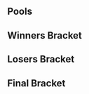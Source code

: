 {{SetGame|melee}}{{Eclipse Tabs|This=2}}{{DISPLAYTITLE:Eclipse: ''Melee'' Singles Bracket}}
==Pools==
{{Eclipse Singles Pools Navbox}}
==Winners Bracket==
{{64DEWBracketA
|tourneylink=Eclipse/1/Melee
|tourneyname=Eclipse
|column-width=150
|R1=Round 1
|R2=Round 2
|R3=Round 3
|R4=Round 4

|r1m1p1=Armada |r1m1p1flag=se |r1m1p1score=2 |r1m1win=1
|r1m1p2=Long Daddy Green |r1m1p2flag=no |r1m1p2score=0





|r1m1date=
|r1m1finished=

|r1m2p1=ImperfeCt |r1m2p1flag=no |r1m2p1score=2 |r1m2win=1
|r1m2p2=Zorc |r1m2p2flag=no |r1m2p2score=0





|r1m2date=
|r1m2finished=

|r1m3p1=Kriz |r1m3p1flag=no |r1m3p1score=2 |r1m3win=1
|r1m3p2=Ludderix |r1m3p2flag=se |r1m3p2score=0





|r1m3date=
|r1m3finished=

|r1m4p1=pheX |r1m4p1flag=de |r1m4p1score=2 |r1m4win=1
|r1m4p2=Hara |r1m4p2flag=se |r1m4p2score=0





|r1m4date=
|r1m4finished=

|r1m5p1=Overtriforce |r1m5p1flag=es |r1m5p1score=2 |r1m5win=1
|r1m5p2=Issi^ |r1m5p2flag=no |r1m5p2score=0





|r1m5date=
|r1m5finished=

|r1m6p1=Askeflink |r1m6p1flag=no |r1m6p1score=2 |r1m6win=1
|r1m6p2=WMK |r1m6p2flag=fi |r1m6p2score=1





|r1m6date=
|r1m6finished=

|r1m7p1=Calle W |r1m7p1flag=se |r1m7p1score=2 |r1m7win=1
|r1m7p2=Endeby |r1m7p2flag=no |r1m7p2score=0





|r1m7date=
|r1m7finished=

|r1m8p1=FA0 |r1m8p1flag=se |r1m8p1score=2 |r1m8win=1
|r1m8p2=Taka |r1m8p2flag=no |r1m8p2score=1
|r1m8p1char1=ic |r1m8p2char1=cf |r1m8p1stock1=1 |r1m8p2stock1=0 |r1m8win1=1 |r1m8stage1=Battlefield
|r1m8p1char2=ic |r1m8p2char2=cf |r1m8p1stock2=0 |r1m8p2stock2=1 |r1m8win2=2 |r1m8stage2=Battlefield
|r1m8p1char3=ic |r1m8p2char3=cf |r1m8p1stock3=1 |r1m8p2stock3=0 |r1m8win3=1 |r1m8stage3=Fountain of Dreams


|r1m8date=
|r1m8finished=

|r1m9p1=Westballz |r1m9p1flag=us |r1m9p1score=1 |r1m9win=2
|r1m9p2=Zalvador |r1m9p2flag=no |r1m9p2score=2





|r1m9date=
|r1m9finished=

|r1m10p1=Harald |r1m10p1flag=no |r1m10p1score=1 |r1m10win=2
|r1m10p2=Bæra |r1m10p2flag=no |r1m10p2score=2





|r1m10date=
|r1m10finished=

|r1m11p1=DJ Black |r1m11p1flag=no |r1m11p1score=2 |r1m11win=1
|r1m11p2=Rora |r1m11p2flag=no |r1m11p2score=0





|r1m11date=
|r1m11finished=

|r1m12p1=SchlimmShady |r1m12p1flag=de |r1m12p1score=1 |r1m12win=2
|r1m12p2=Sealmore |r1m12p2flag=no |r1m12p2score=2





|r1m12date=
|r1m12finished=

|r1m13p1=Axe |r1m13p1flag=us |r1m13p1score=2 |r1m13win=1
|r1m13p2=JAPF |r1m13p2flag=no |r1m13p2score=0





|r1m13date=
|r1m13finished=

|r1m14p1=VJ |r1m14p1flag=no |r1m14p1score=1 |r1m14win=2
|r1m14p2=Gardex |r1m14p2flag=no |r1m14p2score=2





|r1m14date=
|r1m14finished=

|r1m15p1=Zoler |r1m15p1flag=se |r1m15p1score=2 |r1m15win=1
|r1m15p2=TheRedSock |r1m15p2flag=no |r1m15p2score=0





|r1m15date=
|r1m15finished=

|r1m16p1=Fauster |r1m16p1flag=fr |r1m16p1score=2 |r1m16win=1
|r1m16p2=Speedy |r1m16p2flag=se |r1m16p2score=0





|r1m16date=
|r1m16finished=

|r1m17p1=Leffen |r1m17p1flag=se |r1m17p1score=2 |r1m17win=1
|r1m17p2=Toa Idar |r1m17p2flag=no |r1m17p2score=0





|r1m17date=
|r1m17finished=

|r1m18p1=stelzig |r1m18p1flag=dk |r1m18p1score=0 |r1m18win=2
|r1m18p2=Sverre |r1m18p2flag=no |r1m18p2score=2





|r1m18date=
|r1m18finished=

|r1m19p1=Flikkflakk |r1m19p1flag=no |r1m19p1score=2 |r1m19win=1
|r1m19p2=Petteh |r1m19p2flag=no |r1m19p2score=0





|r1m19date=
|r1m19finished=

|r1m20p1=NamiNami |r1m20p1flag=fi |r1m20p1score=2 |r1m20win=1
|r1m20p2=Madlobster |r1m20p2flag=no |r1m20p2score=0





|r1m20date=
|r1m20finished=

|r1m21p1=Android |r1m21p1flag=se |r1m21p1score=2 |r1m21win=1
|r1m21p2=KENZ |r1m21p2flag=no |r1m21p2score=0





|r1m21date=
|r1m21finished=

|r1m22p1=FrozenLight1337 |r1m22p1flag=de |r1m22p1score=0 |r1m22win=2
|r1m22p2=Nils |r1m22p2flag=se |r1m22p2score=2





|r1m22date=
|r1m22finished=

|r1m23p1=Mahie |r1m23p1flag=fr |r1m23p1score=2 |r1m23win=1
|r1m23p2=Glaz |r1m23p2flag=se |r1m23p2score=0





|r1m23date=
|r1m23finished=

|r1m24p1=Random-Ness |r1m24p1flag=se |r1m24p1score=2 |r1m24win=1
|r1m24p2=Big Dick Bandit |r1m24p2flag=no |r1m24p2score=0





|r1m24date=
|r1m24finished=

|r1m25p1=Plup |r1m25p1flag=us |r1m25p1score=2 |r1m25win=1
|r1m25p2=Lolex |r1m25p2flag=se |r1m25p2score=0





|r1m25date=
|r1m25finished=

|r1m26p1=Luigo |r1m26p1flag=se |r1m26p1score=2 |r1m26win=1
|r1m26p2=Volvo |r1m26p2flag=se |r1m26p2score=1





|r1m26date=
|r1m26finished=

|r1m27p1=Usleon |r1m27p1flag=de |r1m27p1score=2 |r1m27win=1
|r1m27p2=Thomdore |r1m27p2flag=no |r1m27p2score=0





|r1m27date=
|r1m27finished=

|r1m28p1=Vdogg |r1m28p1flag=no |r1m28p1score=2 |r1m28win=1
|r1m28p2=Pricent |r1m28p2flag=no |r1m28p2score=0





|r1m28date=
|r1m28finished=

|r1m29p1=Ice |r1m29p1flag=de |r1m29p1score=2 |r1m29win=1
|r1m29p2=Krisspear|r1m29p2flag=no |r1m29p2score=0





|r1m29date=
|r1m29finished=

|r1m30p1=Bose |r1m30p1flag=no |r1m30p1score=2 |r1m30win=1
|r1m30p2=Loota |r1m30p2flag=fi |r1m30p2score=0





|r1m30date=
|r1m30finished=

|r1m31p1=Eagle |r1m31p1flag=dk |r1m31p1score=2 |r1m31win=1
|r1m31p2=Pyntarn |r1m31p2flag=se |r1m31p2score=0





|r1m31date=
|r1m31finished=

|r1m32p1=Mike Haggar |r1m32p1flag=se |r1m32p1score=2 |r1m32win=1
|r1m32p2=Smakis |r1m32p2flag=se |r1m32p2score=1





|r1m32date=
|r1m32finished=


|r2m1p1=Armada |r2m1p1flag=se |r2m1p1score=2 |r2m1win=1
|r2m1p2=ImperfeCt |r2m1p2flag=no |r2m1p2score=0





|r2m1date=
|r2m1finished=

|r2m2p1=Kriz |r2m2p1flag=no |r2m2p1score=0 |r2m2win=2
|r2m2p2=pheX |r2m2p2flag=de |r2m2p2score=2





|r2m2date=
|r2m2finished=

|r2m3p1=Overtriforce |r2m3p1flag=es |r2m3p1score=2 |r2m3win=1
|r2m3p2=Askeflink |r2m3p2flag=no |r2m3p2score=0
|r2m3p1char1=sheik |r2m3p2char1=falco |r2m3p1stock1=2 |r2m3p2stock1=0 |r2m3win1=1 |r2m3stage1=Dream Land
|r2m3p1char2=sheik |r2m3p2char2=falco |r2m3p1stock2=1 |r2m3p2stock2=0 |r2m3win2=1 |r2m3stage2=Battlefield



|r2m3date=
|r2m3finished=

|r2m4p1=Calle W |r2m4p1flag=se |r2m4p1score=2 |r2m4win=1
|r2m4p2=FA0 |r2m4p2flag=se |r2m4p2score=1





|r2m4date=
|r2m4finished=

|r2m5p1=Zalvador |r2m5p1flag=no |r2m5p1score=0 |r2m5win=2
|r2m5p2=Bæra |r2m5p2flag=no |r2m5p2score=2





|r2m5date=
|r2m5finished=

|r2m6p1=DJ Black |r2m6p1flag=no |r2m6p1score=0 |r2m6win=2
|r2m6p2=Sealmore |r2m6p2flag=no |r2m6p2score=2





|r2m6date=
|r2m6finished=

|r2m7p1=Axe |r2m7p1flag=us |r2m7p1score=2 |r2m7win=1
|r2m7p2=Gardex |r2m7p2flag=no |r2m7p2score=0





|r2m7date=
|r2m7finished=

|r2m8p1=Zoler |r2m8p1flag=se |r2m8p1score=2 |r2m8win=1
|r2m8p2=Fauster |r2m8p2flag=fr |r2m8p2score=0





|r2m8date=
|r2m8finished=

|r2m9p1=Leffen |r2m9p1flag=se |r2m9p1score=2 |r2m9win=1
|r2m9p2=Sverre |r2m9p2flag=no |r2m9p2score=0





|r2m9date=
|r2m9finished=

|r2m10p1=Flikkflakk |r2m10p1flag=no |r2m10p1score=2 |r2m10win=1
|r2m10p2=NamiNami |r2m10p2flag=fi |r2m10p2score=0
|r2m10p1char1=fox |r2m10p2char1=falco |r2m10p1stock1=2 |r2m10p2stock1=0 |r2m10win1=1 |r2m10stage1=Dream Land
|r2m10p1char2=fox |r2m10p2char2=falco |r2m10p1stock2=1 |r2m10p2stock2=0 |r2m10win2=1 |r2m10stage2=Final Destination



|r2m10date=
|r2m10finished=

|r2m11p1=Android |r2m11p1flag=se |r2m11p1score=2 |r2m11win=1
|r2m11p2=Nils |r2m11p2flag=se |r2m11p2score=0





|r2m11date=
|r2m11finished=

|r2m12p1=Mahie |r2m12p1flag=fr |r2m12p1score=3 |r2m12win=1
|r2m12p2=Random-Ness |r2m12p2flag=se |r2m12p2score=1





|r2m12date=
|r2m12finished=

|r2m13p1=Plup |r2m13p1flag=us |r2m13p1score=2 |r2m13win=1
|r2m13p2=Luigo |r2m13p2flag=se |r2m13p2score=0
|r2m13p1char1=sheik |r2m13p2char1=jigglypuff |r2m13p1stock1=4 |r2m13p2stock1=0 |r2m13win1=1 |r2m13stage1=Battlefield
|r2m13p1char2=sheik |r2m13p2char2=jigglypuff |r2m13p1stock2=3 |r2m13p2stock2=0 |r2m13win2=1 |r2m13stage2=Fountain of Dreams



|r2m13date=
|r2m13finished=

|r2m14p1=Usleon |r2m14p1flag=de |r2m14p1score=1 |r2m14win=2
|r2m14p2=Vdogg |r2m14p2flag=no |r2m14p2score=2





|r2m14date=
|r2m14finished=

|r2m15p1=Ice |r2m15p1flag=de |r2m15p1score=2 |r2m15win=1
|r2m15p2=Bose |r2m15p2flag=no |r2m15p2score=0





|r2m15date=
|r2m15finished=

|r2m16p1=Eagle |r2m16p1flag=dk |r2m16p1score=2 |r2m16win=1
|r2m16p2=Mike Haggar |r2m16p2flag=se |r2m16p2score=1





|r2m16date=
|r2m16finished=


|r3m1p1=Armada |r3m1p1flag=se |r3m1p1score=3 |r3m1win=1
|r3m1p2=pheX |r3m1p2flag=de |r3m1p2score=0





|r3m1date=
|r3m1finished=

|r3m2p1=Overtriforce |r3m2p1flag=es |r3m2p1score=3 |r3m2win=1
|r3m2p2=Calle W |r3m2p2flag=se |r3m2p2score=1





|r3m2date=
|r3m2finished=

|r3m3p1=Bæra |r3m3p1flag=no |r3m3p1score=3 |r3m3win=1
|r3m3p2=Sealmore |r3m3p2flag=no |r3m3p2score=1





|r3m3date=
|r3m3finished=

|r3m4p1=Axe |r3m4p1flag=us |r3m4p1score=3 |r3m4win=1
|r3m4p2=Zoler |r3m4p2flag=se |r3m4p2score=1





|r3m4date=
|r3m4finished=

|r3m5p1=Leffen |r3m5p1flag=se |r3m5p1score=3 |r3m5win=1
|r3m5p2=Flikkflakk |r3m5p2flag=no |r3m5p2score=0





|r3m5date=
|r3m5finished=

|r3m6p1=Android |r3m6p1flag=se |r3m6p1score=3 |r3m6win=1
|r3m6p2=Mahie |r3m6p2flag=fr |r3m6p2score=0





|r3m6date=
|r3m6finished=

|r3m7p1=Plup |r3m7p1flag=us |r3m7p1score=3 |r3m7win=1
|r3m7p2=Vdogg |r3m7p2flag=no |r3m7p2score=0





|r3m7date=
|r3m7finished=

|r3m8p1=Ice |r3m8p1flag=de |r3m8p1score=3 |r3m8win=1
|r3m8p2=Eagle |r3m8p2flag=dk |r3m8p2score=0





|r3m8date=
|r3m8finished=


|r4m1p1=Armada |r4m1p1flag=se |r4m1p1score=3 |r4m1win=1
|r4m1p2=Overtriforce |r4m1p2flag=es |r4m1p2score=1





|r4m1date=
|r4m1finished=

|r4m2p1=Baera |r4m2p1flag=no |r4m2p1score=0 |r4m2win=2
|r4m2p2=Axe |r4m2p2flag=us |r4m2p2score=3





|r4m2date=
|r4m2finished=

|r4m3p1=Leffen |r4m3p1flag=se |r4m3p1score=3 |r4m3win=1
|r4m3p2=Android |r4m3p2flag=se |r4m3p2score=1





|r4m3date=
|r4m3finished=

|r4m4p1=Plup |r4m4p1flag=us |r4m4p1score=3 |r4m4win=1
|r4m4p2=Ice |r4m4p2flag=de |r4m4p2score=2





|r4m4date=
|r4m4finished=


|r5m1p1=Armada|r5m1p1flag=se |r5m1p1score=3 |r5m1win=1
|r5m1p2=Axe |r5m1p2flag=us |r5m1p2score=2
|r5m1p1char1=peach |r5m1p2char1=pikachu |r5m1p1stock1=0 |r5m1p2stock1=1 |r5m1win1=2 |r5m1stage1=Battlefield
|r5m1p1char2=peach |r5m1p2char2=pikachu |r5m1p1stock2=2 |r5m1p2stock2=0 |r5m1win2=1 |r5m1stage2=Dream Land
|r5m1p1char3=peach |r5m1p2char3=pikachu |r5m1p1stock3=0 |r5m1p2stock3=1 |r5m1win3=2 |r5m1stage3=Pokémon Stadium
|r5m1p1char4=peach |r5m1p2char4=pikachu |r5m1p1stock4=2 |r5m1p2stock4=0 |r5m1win4=1 |r5m1stage4=Final Destination
|r5m1p1char5=peach |r5m1p2char5=pikachu |r5m1p1stock5=1 |r5m1p2stock5=0 |r5m1win5=1 |r5m1stage5=Battlefield
|r5m1date=
|r5m1finished=
|r5m1details={{BracketMatchDetails|comment=|preview=|lrthread=|vod=https://youtu.be/7krQyuyJbqE|interview=|recap=}}

|r5m2p1=Leffen |r5m2p1flag=se |r5m2p1score=3 |r5m2win=1
|r5m2p2=Plup |r5m2p2flag=us |r5m2p2score=1
|r5m2p1char1=fox |r5m2p2char1=sheik |r5m2p1stock1=1 |r5m2p2stock1=0 |r5m2win1=1 |r5m2stage1=Dream Land
|r5m2p1char2=fox |r5m2p2char2=sheik |r5m2p1stock2=0 |r5m2p2stock2=1 |r5m2win2=2 |r5m2stage2=Battlefield
|r5m2p1char3=fox |r5m2p2char3=samus |r5m2p1stock3=1 |r5m2p2stock3=0 |r5m2win3=1 |r5m2stage3=Final Destination
|r5m2p1char4=fox |r5m2p2char4=sheik |r5m2p1stock4=1 |r5m2p2stock4=0 |r5m2win4=1 |r5m2stage4=Fountain of Dreams

|r5m2date=
|r5m2finished=
|r5m2details={{BracketMatchDetails|comment=|preview=|lrthread=|vod=https://youtu.be/ck82bwi1sL4|interview=|recap=}}

}}

==Losers Bracket==
{{64DELBracketSmwA
|tourneylink=Eclipse/1/Melee
|tourneyname=Eclipse
|l1placement=49-64
|l2placement=33-48
|l3placement=25-32
|l4placement=17-24
|l5placement=13-16
|l6placement=9-12
|l7placement=7-8
|l8placement=5-6
|column-width=150
|L1=Losers Round 1
|L2=Losers Round 2
|L3=Losers Round 3
|L4=Losers Round 4
|L5=Losers Round 5
|L6=Losers Round 6
|L7=Losers Round 7
|L8=Losers Round 8

|l1m1p1=Long Daddy Green |l1m1p1flag=no |l1m1p1score=0
|l1m1p2=Zorc |l1m1p2flag=no |l1m1p2score=2
|l1m1win=2





|l1m1date=
|l1m1finished=

|l1m2p1=Ludderix |l1m2p1flag=se |l1m2p1score=2
|l1m2p2=Hara |l1m2p2flag=se |l1m2p2score=1
|l1m2win=1





|l1m2date=
|l1m2finished=

|l1m3p1=Issi^ |l1m3p1flag=no |l1m3p1score=0
|l1m3p2=WMK |l1m3p2flag=fi |l1m3p2score=2
|l1m3win=2





|l1m3date=
|l1m3finished=

|l1m4p1=Endeby |l1m4p1flag=no |l1m4p1score=0
|l1m4p2=Taka |l1m4p2flag=no |l1m4p2score=2
|l1m4win=2





|l1m4date=
|l1m4finished=

|l1m5p1=Westballz |l1m5p1flag=us |l1m5p1score=FF
|l1m5p2=Harald |l1m5p2flag=no |l1m5p2score=W
|l1m5win=2





|l1m5date=
|l1m5finished=

|l1m6p1=Rora |l1m6p1flag=no |l1m6p1score=0
|l1m6p2=SchlimmShady |l1m6p2flag=de |l1m6p2score=2
|l1m6win=2
|l1m6p1char1=marth |l1m6p2char1=mario |l1m6p1stock1=0 |l1m6p2stock1=1 |l1m6win1=2 |l1m6stage1=Final Destination
|l1m6p1char2=marth |l1m6p2char2=mario |l1m6p1stock2=0 |l1m6p2stock2=2 |l1m6win2=2 |l1m6stage2=Final Destination



|l1m6date=
|l1m6finished=
|l1m6details={{BracketMatchDetails|comment=|preview=|lrthread=|vod=https://youtu.be/eewIVfg0S5Y|interview=|recap=}}

|l1m7p1=JAPF |l1m7p1flag=no |l1m7p1score=0
|l1m7p2=VJ |l1m7p2flag=no |l1m7p2score=2
|l1m7win=2





|l1m7date=
|l1m7finished=

|l1m8p1=TheRedSock |l1m8p1flag=no |l1m8p1score=2
|l1m8p2=Speedy |l1m8p2flag=se |l1m8p2score=0
|l1m8win=1





|l1m8date=
|l1m8finished=

|l1m9p1=Toa Idar |l1m9p1flag=no |l1m9p1score=0
|l1m9p2=stelzig |l1m9p2flag=dk |l1m9p2score=2
|l1m9win=2





|l1m9date=
|l1m9finished=

|l1m10p1=Petteh |l1m10p1flag=no |l1m10p1score=2
|l1m10p2=Madlobster |l1m10p2flag=no |l1m10p2score=0
|l1m10win=1





|l1m10date=
|l1m10finished=

|l1m11p1=KENZ |l1m11p1flag=no |l1m11p1score=0
|l1m11p2=FrozenLight1337 |l1m11p2flag=de |l1m11p2score=2
|l1m11win=2





|l1m11date=
|l1m11finished=

|l1m12p1=Glaz |l1m12p1flag=se |l1m12p1score=1
|l1m12p2=Big Dick Bandit |l1m12p2flag=no |l1m12p2score=2
|l1m12win=2





|l1m12date=
|l1m12finished=

|l1m13p1=Lolex |l1m13p1flag=se |l1m13p1score=0
|l1m13p2=Volvo |l1m13p2flag=se |l1m13p2score=2
|l1m13win=2





|l1m13date=
|l1m13finished=

|l1m14p1=Thomdore |l1m14p1flag=no |l1m14p1score=0
|l1m14p2=Pricent |l1m14p2flag=no |l1m14p2score=2
|l1m14win=2





|l1m14date=
|l1m14finished=

|l1m15p1=Krisspear |l1m15p1flag=no |l1m15p1score=0
|l1m15p2=Loota |l1m15p2flag=fi |l1m15p2score=2
|l1m15win=2





|l1m15date=
|l1m15finished=

|l1m16p1=Pyntarn |l1m16p1flag=se |l1m16p1score=0
|l1m16p2=Smakis |l1m16p2flag=se |l1m16p2score=2
|l1m16win=2





|l1m16date=
|l1m16finished=


|l2m1p1=Mike Haggar |l2m1p1flag=se |l2m1p1score=1
|l2m1p2=Zorc |l2m1p2flag=no |l2m1p2score=2
|l2m1win=2





|l2m1date=
|l2m1finished=

|l2m2p1=Bose |l2m2p1flag=no |l2m2p1score=2
|l2m2p2=Ludderix |l2m2p2flag=se |l2m2p2score=0
|l2m2win=1





|l2m2date=
|l2m2finished=

|l2m3p1=Usleon |l2m3p1flag=de |l2m3p1score=2
|l2m3p2=WMK |l2m3p2flag=fi |l2m3p2score=0
|l2m3win=1





|l2m3date=
|l2m3finished=

|l2m4p1=Luigo |l2m4p1flag=se |l2m4p1score=0
|l2m4p2=Taka |l2m4p2flag=no |l2m4p2score=2
|l2m4win=2





|l2m4date=
|l2m4finished=

|l2m5p1=Random-Ness |l2m5p1flag=se |l2m5p1score=2
|l2m5p2=Harald |l2m5p2flag=no |l2m5p2score=1
|l2m5win=1





|l2m5date=
|l2m5finished=

|l2m6p1=Nils |l2m6p1flag=se |l2m6p1score=0
|l2m6p2=SchlimmShady |l2m6p2flag=de |l2m6p2score=2
|l2m6win=2
|l2m6p1char1=falco |l2m6p2char1=mario |l2m6p1stock1=0 |l2m6p2stock1=2 |l2m6win1=2 |l2m6stage1=Battlefield
|l2m6p1char2=cf |l2m6p2char2=mario |l2m6p1stock2=0 |l2m6p2stock2=2 |l2m6win2=2 |l2m6stage2=Final Destination



|l2m6date=
|l2m6finished=

|l2m7p1=NamiNami |l2m7p1flag=fi |l2m7p1score=2
|l2m7p2=VJ |l2m7p2flag=no |l2m7p2score=0
|l2m7win=1





|l2m7date=
|l2m7finished=

|l2m8p1=Sverre |l2m8p1flag=no |l2m8p1score=2
|l2m8p2=TheRedSock |l2m8p2flag=no |l2m8p2score=0
|l2m8win=1





|l2m8date=
|l2m8finished=

|l2m9p1=Fauster |l2m9p1flag=fr |l2m9p1score=2
|l2m9p2=stelzig |l2m9p2flag=dk |l2m9p2score=0
|l2m9win=1





|l2m9date=
|l2m9finished=

|l2m10p1=Gardex |l2m10p1flag=no |l2m10p1score=2
|l2m10p2=Petteh |l2m10p2flag=no |l2m10p2score=0
|l2m10win=1





|l2m10date=
|l2m10finished=

|l2m11p1=DJ Black |l2m11p1flag=no |l2m11p1score=2
|l2m11p2=FrozenLight1337 |l2m11p2flag=de |l2m11p2score=0
|l2m11win=1





|l2m11date=
|l2m11finished=

|l2m12p1=Zalvador |l2m12p1flag=no |l2m12p1score=2
|l2m12p2=Big Dick Bandit |l2m12p2flag=no |l2m12p2score=0
|l2m12win=1





|l2m12date=
|l2m12finished=

|l2m13p1=FA0 |l2m13p1flag=se |l2m13p1score=2
|l2m13p2=Volvo |l2m13p2flag=se |l2m13p2score=1
|l2m13win=1





|l2m13date=
|l2m13finished=

|l2m14p1=Askeflink |l2m14p1flag=no |l2m14p1score=1
|l2m14p2=Pricent |l2m14p2flag=no |l2m14p2score=2
|l2m14win=2





|l2m14date=
|l2m14finished=

|l2m15p1=Kriz |l2m15p1flag=no |l2m15p1score=2
|l2m15p2=Loota |l2m15p2flag=fi |l2m15p2score=0
|l2m15win=1
|l2m15p1char1=marth |l2m15p2char1=cf |l2m15p1stock1=2 |l2m15p2stock1=0 |l2m15win1=1 |l2m15stage1=Battlefield
|l2m15p1char2=marth |l2m15p2char2=cf |l2m15p1stock2=3 |l2m15p2stock2=0 |l2m15win2=1 |l2m15stage2=Battlefield



|l2m15date=
|l2m15finished=
|l2m15details={{BracketMatchDetails|comment=|preview=|lrthread=|vod=https://youtu.be/WEoD7MVLOWw|interview=|recap=}}

|l2m16p1=ImperfeCt |l2m16p1flag=no |l2m16p1score=2
|l2m16p2=Smakis |l2m16p2flag=se |l2m16p2score=1
|l2m16win=1





|l2m16date=
|l2m16finished=


|l3m1p1=Zorc |l3m1p1flag=no |l3m1p1score=3
|l3m1p2=Bose |l3m1p2flag=no |l3m1p2score=0
|l3m1win=1





|l3m1date=
|l3m1finished=

|l3m2p1=Usleon |l3m2p1flag=de |l3m2p1score=2
|l3m2p2=Taka |l3m2p2flag=no |l3m2p2score=0
|l3m2win=1





|l3m2date=
|l3m2finished=

|l3m3p1=Random-Ness |l3m3p1flag=se |l3m3p1score=3
|l3m3p2=SchlimmShady |l3m3p2flag=de |l3m3p2score=2
|l3m3win=1





|l3m3date=
|l3m3finished=

|l3m4p1=NamiNami |l3m4p1flag=fi |l3m4p1score=3
|l3m4p2=Sverre |l3m4p2flag=no |l3m4p2score=1
|l3m4win=1





|l3m4date=
|l3m4finished=

|l3m5p1=Fauster |l3m5p1flag=fr |l3m5p1score=3
|l3m5p2=Gardex |l3m5p2flag=no |l3m5p2score=1
|l3m5win=1





|l3m5date=
|l3m5finished=

|l3m6p1=DJ Black |l3m6p1flag=no |l3m6p1score=DQ
|l3m6p2=Zalvador |l3m6p2flag=no |l3m6p2score=3
|l3m6win=2





|l3m6date=
|l3m6finished=

|l3m7p1=FA0 |l3m7p1flag=se |l3m7p1score=3
|l3m7p2=Pricent |l3m7p2flag=no |l3m7p2score=0
|l3m7win=1





|l3m7date=
|l3m7finished=

|l3m8p1=Kriz |l3m8p1flag=no |l3m8p1score=3
|l3m8p2=ImperfeCt |l3m8p2flag=no |l3m8p2score=1
|l3m8win=1





|l3m8date=
|l3m8finished=


|l4m1p1=Zoler |l4m1p1flag=se |l4m1p1score=3
|l4m1p2=Zorc |l4m1p2flag=no |l4m1p2score=2
|l4m1win=1





|l4m1date=
|l4m1finished=

|l4m2p1=Sealmore |l4m2p1flag=no |l4m2p1score=2
|l4m2p2=Usleon |l4m2p2flag=de |l4m2p2score=3
|l4m2win=2





|l4m2date=
|l4m2finished=

|l4m3p1=Calle W |l4m3p1flag=se |l4m3p1score=3
|l4m3p2=Random-Ness |l4m3p2flag=se |l4m3p2score=1
|l4m3win=1





|l4m3date=
|l4m3finished=

|l4m4p1=pheX |l4m4p1flag=de |l4m4p1score=3
|l4m4p2=NamiNami |l4m4p2flag=fi |l4m4p2score=0
|l4m4win=1





|l4m4date=
|l4m4finished=

|l4m5p1=Eagle |l4m5p1flag=dk |l4m5p1score=3
|l4m5p2=Fauster |l4m5p2flag=fr |l4m5p2score=1
|l4m5win=1





|l4m5date=
|l4m5finished=

|l4m6p1=Vdogg |l4m6p1flag=no |l4m6p1score=3
|l4m6p2=Zalvador |l4m6p2flag=no |l4m6p2score=0
|l4m6win=1





|l4m6date=
|l4m6finished=

|l4m7p1=Mahie |l4m7p1flag=fr |l4m7p1score=3
|l4m7p2=FA0 |l4m7p2flag=se |l4m7p2score=0
|l4m7win=1





|l4m7date=
|l4m7finished=

|l4m8p1=Flikkflakk |l4m8p1flag=no |l4m8p1score=3
|l4m8p2=Kriz |l4m8p2flag=no |l4m8p2score=1
|l4m8win=1





|l4m8date=
|l4m8finished=


|l5m1p1=Zoler |l5m1p1flag=se |l5m1p1score=3
|l5m1p2=Usleon |l5m1p2flag=de |l5m1p2score=1
|l5m1win=1





|l5m1date=
|l5m1finished=

|l5m2p1=Calle W |l5m2p1flag=se |l5m2p1score=3
|l5m2p2=pheX |l5m2p2flag=de |l5m2p2score=1
|l5m2win=1





|l5m2date=
|l5m2finished=

|l5m3p1=Eagle |l5m3p1flag=dk |l5m3p1score=1
|l5m3p2=Vdogg |l5m3p2flag=no |l5m3p2score=3
|l5m3win=2





|l5m3date=
|l5m3finished=

|l5m4p1=Mahie |l5m4p1flag=fr |l5m4p1score=2
|l5m4p2=Flikkflakk |l5m4p2flag=no |l5m4p2score=3
|l5m4win=2





|l5m4date=
|l5m4finished=


|l6m1p1=Android |l6m1p1flag=se |l6m1p1score=3
|l6m1p2=Zoler |l6m1p2flag=se |l6m1p2score=0
|l6m1win=1





|l6m1date=
|l6m1finished=

|l6m2p1=Ice |l6m2p1flag=de |l6m2p1score=3
|l6m2p2=Calle W |l6m2p2flag=se |l6m2p2score=0
|l6m2win=1





|l6m2date=
|l6m2finished=

|l6m3p1=Overtriforce |l6m3p1flag=es |l6m3p1score={{win}}
|l6m3p2=Vdogg |l6m3p2flag=no |l6m3p2score=
|l6m3win=1





|l6m3date=
|l6m3finished=

|l6m4p1=Bæra |l6m4p1flag=no |l6m4p1score=1
|l6m4p2=Flikkflakk |l6m4p2flag=no |l6m4p2score=3
|l6m4win=2





|l6m4date=
|l6m4finished=


|l7m1p1=Android |l7m1p1flag=se |l7m1p1score=0
|l7m1p2=Ice |l7m1p2flag=de |l7m1p2score=3
|l7m1win=2
|l7m1p1char1=sheik |l7m1p2char1=fox |l7m1p1stock1=0 |l7m1p2stock1=2 |l7m1win1=2 |l7m1stage1=Battlefield
|l7m1p1char2=sheik |l7m1p2char2=fox |l7m1p1stock2=0 |l7m1p2stock2=1 |l7m1win2=2 |l7m1stage2=Fountain of Dreams
|l7m1p1char3=sheik |l7m1p2char3=fox |l7m1p1stock3=0 |l7m1p2stock3=1 |l7m1win3=2 |l7m1stage3=Fountain of Dreams


|l7m1date=
|l7m1finished=

|l7m2p1=Overtriforce |l7m2p1flag=es |l7m2p1score=3
|l7m2p2=Flikkflakk |l7m2p2flag=no |l7m2p2score=0
|l7m2win=1
|l7m2p1char1=sheik |l7m2p2char1=fox |l7m2p1stock1=1 |l7m2p2stock1=0 |l7m2win1=1 |l7m2stage1=Yoshi's Story
|l7m2p1char2=sheik |l7m2p2char2=fox |l7m2p1stock2=2 |l7m2p2stock2=0 |l7m2win2=1 |l7m2stage2=Pokémon Stadium
|l7m2p1char3=sheik |l7m2p2char3=fox |l7m2p1stock3=2 |l7m2p2stock3=0 |l7m2win3=1 |l7m2stage3=Pokémon Stadium


|l7m2date=
|l7m2finished=
|l7m2details={{BracketMatchDetails|comment=|preview=|lrthread=|vod=https://youtu.be/9K7eJn9tyyc|interview=|recap=}}


|l8m1p1=Axe |l8m1p1flag=us |l8m1p1score=3
|l8m1p2=Ice |l8m1p2flag=de |l8m1p2score=0
|l8m1win=1
|l8m1p1char1=pikachu |l8m1p2char1=fox |l8m1p1stock1=3 |l8m1p2stock1=0 |l8m1win1=1 |l8m1stage1=Battlefield
|l8m1p1char2=pikachu |l8m1p2char2=fox |l8m1p1stock2=1 |l8m1p2stock2=0 |l8m1win2=1 |l8m1stage2=Pokémon Stadium
|l8m1p1char3=pikachu |l8m1p2char3=fox |l8m1p1stock3=3 |l8m1p2stock3=0 |l8m1win3=1 |l8m1stage3=Yoshi's Story


|l8m1date=
|l8m1finished=
|l8m1details={{BracketMatchDetails|comment=|preview=|lrthread=|vod=https://youtu.be/y03HRIgvmtk|interview=|recap=}}

|l8m2p1=Plup |l8m2p1flag=us |l8m2p1score=3
|l8m2p2=Overtriforce |l8m2p2flag=es |l8m2p2score=1
|l8m2win=1
|l8m2p1char1=sheik |l8m2p2char1=sheik |l8m2p1stock1=1 |l8m2p2stock1=0 |l8m2win1=1 |l8m2stage1=Battlefield
|l8m2p1char2=sheik |l8m2p2char2=sheik |l8m2p1stock2=1 |l8m2p2stock2=0 |l8m2win2=1 |l8m2stage2=Final Destination
|l8m2p1char3=sheik |l8m2p2char3=sheik |l8m2p1stock3=0 |l8m2p2stock3=2 |l8m2win3=2 |l8m2stage3=Final Destination
|l8m2p1char4=sheik |l8m2p2char4=sheik |l8m2p1stock4=1 |l8m2p2stock4=0 |l8m2win4=1 |l8m2stage4=Fountain of Dreams

|l8m2date=
|l8m2finished=
|l8m2details={{BracketMatchDetails|comment=|preview=|lrthread=|vod=https://youtu.be/50d4yQ5MiEU|interview=|recap=}}
}}
==Final Bracket==
<onlyinclude>
{{DEFinalSmwBracket
|tourneylink=Eclipse/1/Melee
|tourneyname=Eclipse
|l1placement=4
|r2placement=3
|r3loserplacement=2
|r3winnerplacement=1

<!-- FROM WINNERS -->
|r1m1p1=Armada |r1m1p1flag=se |r1m1p1score=3
|r1m1p2=Leffen |r1m1p2flag=se |r1m1p2score=0
|r1m1win=1
|r1m1p1char1=fox |r1m1p1stock1=3 |r1m1p2char1=fox |r1m1p2stock1=0 |r1m1win1=1 |r1m1stage1=Yoshi's Story 
|r1m1p1char2=fox |r1m1p1stock2=4 |r1m1p2char2=fox |r1m1p2stock2=0 |r1m1win2=1 |r1m1stage2=Dream Land
|r1m1p1char3=fox |r1m1p1stock3=2 |r1m1p2char3=fox |r1m1p2stock3=0 |r1m1win3=1 |r1m1stage3=Battlefield


|r1m1date=
|r1m1finished=
|r1m1details={{BracketMatchDetails
|vod=https://youtu.be/Zqy5SQvR8Ps
|preview= 
|lrthread=
|interview=
|recap=
|comment=
|live=
}}

<!-- FROM LOSERS -->
|l1m1p1=Axe |l1m1p1flag=us |l1m1p1score=3
|l1m1p2=Plup |l1m1p2flag=us |l1m1p2score=0
|l1m1win=1
|l1m1p1char1=pikachu |l1m1p1stock1=2 |l1m1p2char1=sheik |l1m1p2stock1=0 |l1m1win1=1 |l1m1stage1=Battlefield 
|l1m1p1char2=pikachu |l1m1p1stock2=2 |l1m1p2char2=fox |l1m1p2stock2=0 |l1m1win2=1 |l1m1stage2=Pokémon Stadium
|l1m1p1char3=pikachu |l1m1p1stock3=1 |l1m1p2char3=samus |l1m1p2stock3=0 |l1m1win3=1 |l1m1stage3=Battlefield


|l1m1date=
|l1m1finished=
|l1m1details={{BracketMatchDetails
|vod=https://youtu.be/K-V7sadSmmU
|preview= 
|lrthread=
|interview=
|recap=
|comment=
|live=
}}

<!-- LOSERS FINALS -->
|r2m1p1=Leffen |r2m1p1flag=se |r2m1p1score=3
|r2m1p2=Axe |r2m1p2flag=us |r2m1p2score=0
|r2m1win=1
|r2m1p1char1=fox |r2m1p1stock1=1 |r2m1p2char1=pikachu |r2m1p2stock1=0 |r2m1win1=1 |r2m1stage1=Battlefield 
|r2m1p1char2=fox |r2m1p1stock2=1 |r2m1p2char2=pikachu |r2m1p2stock2=0 |r2m1win2=1 |r2m1stage2=Battlefield
|r2m1p1char3=fox |r2m1p1stock3=2 |r2m1p2char3=pikachu |r2m1p2stock3=0 |r2m1win3=1 |r2m1stage3=Fountain of Dreams


|r2m1date=
|r2m1finished=
|r2m1details={{BracketMatchDetails
|vod=https://youtu.be/3ZBHUvEqW88
|preview= 
|lrthread=
|interview=
|recap=
|comment=
|live=
}}

<!-- GRAND FINALS -->
|r3m1p1=Armada |r3m1p1flag=se |r3m1p1score=3
|r3m1p2=Leffen |r3m1p2flag=se |r3m1p2score=0
|r3m1win=1
|r3m1p1char1=fox |r3m1p1stock1=1 |r3m1p2char1=fox |r3m1p2stock1=0 |r3m1win1=1 |r3m1stage1=Dream Land
|r3m1p1char2=fox |r3m1p1stock2=2 |r3m1p2char2=fox |r3m1p2stock2=0 |r3m1win2=1 |r3m1stage2=Dream Land
|r3m1p1char3=fox |r3m1p1stock3=1 |r3m1p2char3=fox |r3m1p2stock3=0 |r3m1win3=1 |r3m1stage3=Battlefield


|export_score=true
|r3m1date=
|r3m1finished=
|r3m1details={{BracketMatchDetails
|vod=https://youtu.be/4zKOTv2ssSs
|preview= 
|lrthread=
|interview=
|recap=
|comment=
|live=
}}
}}
</onlyinclude>
